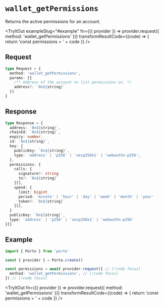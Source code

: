 
# `wallet_getPermissions`

Returns the active permissions for an account.

<TryItOut
  exampleSlug="#example"
  fn={({ provider }) => provider.request({ method: 'wallet_getPermissions' })}
  transformResultCode={(code) => {
    return 'const permissions = ' + code
  }}
/>

## Request

```ts
type Request = {
  method: 'wallet_getPermissions',
  params: [{
    /** Address of the account to list permissions on. */
    address?: `0x${string}`
  }]
}
```

## Response

```ts
type Response = {
  address: `0x${string}`,
  chainId: `0x${string}`,
  expiry: number, 
  id: `0x${string}`,
  key: {
    publicKey: `0x${string}`,
    type: 'address' | 'p256' | 'secp256k1' | 'webauthn-p256',
  },
  permissions: {
    calls: {
      signature?: string
      to?: `0x${string}`
    }[],
    spend: {
      limit: bigint
      period: 'minute' | 'hour' | 'day' | 'week' | 'month' | 'year'
      token?: `0x${string}`
    }[],
  }
  publicKey: `0x${string}`, 
  type: 'address' | 'p256' | 'secp256k1' | 'webauthn-p256' 
}[]
```

## Example

```ts twoslash
import { Porto } from 'porto'

const { provider } = Porto.create()

const permissions = await provider.request({ // [!code focus]
  method: 'wallet_getPermissions', // [!code focus]
}) // [!code focus]
```

<TryItOut
  fn={({ provider }) => provider.request({ method: 'wallet_getPermissions' })}
  transformResultCode={(code) => {
    return 'const permissions = ' + code
  }}
/>
